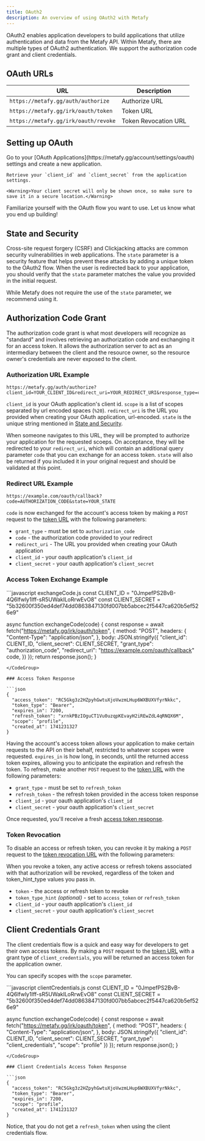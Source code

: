 ```yaml
---
title: OAuth2
description: An overview of using OAuth2 with Metafy
---
```


OAuth2 enables application developers to build applications that utilize authentication and data from the Metafy API. Within Metafy,
there are multiple types of OAuth2 authentication. We support the authorization code grant and client credentials.

## OAuth URLs

| URL | Description |
| --- | ----------- |
| `https://metafy.gg/auth/authorize` | Authorize URL |
| `https://metafy.gg/irk/oauth/token` | Token URL |
| `https://metafy.gg/irk/oauth/revoke` | Token Revocation URL |

## Setting up OAuth

<Steps titleSize="h3">
  <Step title="Create your OAuth Application">
    Go to your [OAuth Applications](https://metafy.gg/account/settings/oauth) settings and create a new application.

    Retrieve your `client_id` and `client_secret` from the application settings.

    <Warning>Your client secret will only be shown once, so make sure to save it in a secure location.</Warning>
  </Step>
  <Step title="Read the documentation">
    Familiarize yourself with the OAuth flow you want to use.
  </Step>
  <Step title="???">
    Let us know what you end up building!
  </Step>
</Steps>

## State and Security

Cross-site request forgery (CSRF) and Clickjacking attacks are common security vulnerabilities in web applications.
The `state` parameter is a security feature that helps prevent these attacks by adding a unique token to the OAuth2 flow.
When the user is redirected back to your application, you should verify that the `state` parameter matches the value you provided in the initial request.

While Metafy does not require the use of the `state` parameter, we recommend using it.

## Authorization Code Grant

The authorization code grant is what most developers will recognize as "standard" and involves retrieving an authorization code and exchanging it for an access token.
It allows the authorization server to act as an intermediary between the client and the resource owner, so the resource owner's credentials are never
exposed to the client.

### Authorization URL Example

```
https://metafy.gg/auth/authorize?client_id=YOUR_CLIENT_ID&redirect_uri=YOUR_REDIRECT_URI&response_type=code&state=YOUR_STATE&scope=profile
```

`client_id` is your OAuth application's client id. `scope` is a list of scopes separated by url encoded spaces (`%20`). `redirect_uri` is the URL
you provided when creating your OAuth application, url-encoded. `state` is the unique string mentioned in [State and Security](#state-and-security).

When someone navigates to this URL, they will be prompted to authorize your application for the requested scoeps. On acceptance, they will be redirected to your
`redirect_uri`, which will contain an additional query parameter `code` that you can exchange for an access token. `state` will also be returned if you included
it in your original request and should be validated at this point.

### Redirect URL Example

```
https://example.com/oauth/callback?code=AUTHORIZATION_CODE&state=YOUR_STATE
```

`code` is now exchanged for the account's access token by making a `POST` request to the [token URL](#oauth-urls) with the following parameters:

- `grant_type` - must be set to `authorization_code`
- `code` - the authorization code provided to your redirect
- `redirect_uri` - The URL you provided when creating your OAuth application
- `client_id` - your oauth application's `client_id`
- `client_secret` - your oauth application's `client_secret`

### Access Token Exchange Example

<CodeGroup>
```javascript exchangeCode.js
const CLIENT_ID = "0JmpefPS2BvB-4Q6lfwly1Iff-sR5UWaklLoRrwEvO8"
const CLIENT_SECRET = "5b32600f350ed4def74dd0863847130fd007bb5abcec2f5447ca620b5ef526e9"

async function exchangeCode(code) {
  const response = await fetch("https://metafy.gg/irk/oauth/token", {
    method: "POST",
    headers: {
      "Content-Type": "application/json",
    },
    body: JSON.stringify({
      "client_id": CLIENT_ID,
      "client_secret": CLIENT_SECRET,
      "grant_type": "authorization_code",
      "redirect_uri": "https://example.com/oauth/callback"
      code,
    })
  });
  return response.json();
}
```
</CodeGroup>

### Access Token Response

```json
{
  "access_token": "RC5Gkg3z2HZpyhGwtuXjoVwzmLHup6WXBUXVfyrNkkc",
  "token_type": "Bearer",
  "expires_in": 7200,
  "refresh_token": "xrnkPBzIOguCT1Vu0uzqpKEvayH2iREwZdL4qRNQX6M",
  "scope": "profile",
  "created_at": 1741231327
}
```

Having the account's access token allows your application to make certain requests to the API on their behalf, restricted to whatever scopes were requested.
`expires_in` is how long, in seconds, until the returned access token expires, allowing you to anticipate the expiration and refresh the token. To refresh, make
another `POST` request to the [token URL](#oauth-urls) with the following parameters:

- `grant_type` - must be set to `refresh_token`
- `refresh_token` - the refresh token provided in the access token response
- `client_id` - your oauth application's `client_id`
- `client_secret` - your oauth application's `client_secret`

Once requested, you'll receive a fresh [access token response](#access-token-response).

### Token Revocation

To disable an access or refresh token, you can revoke it by making a `POST` request to the [token revocation URL](#oauth-urls) with the following parameters:

<Warning>
When you revoke a token, any active access or refresh tokens associated with that authorization will be revoked, regardless of the token and token_hint_type values you pass in.
</Warning>

- `token` - the access or refresh token to revoke
- `token_type_hint` _(optional)_ - set to `access_token` or `refresh_token`
- `client_id` - your oauth application's `client_id`
- `client_secret` - your oauth application's `client_secret`

## Client Credentials Grant

The client credentials flow is a quick and easy way for developers to get their own access tokens. By making a `POST` request to the [token URL](#oauth-urls) with
a grant type of `client_credentials`, you will be returned an access token for the application owner.

You can specify scopes with the `scope` parameter.

<CodeGroup>
```javascript clientCredentials.js
const CLIENT_ID = "0JmpefPS2BvB-4Q6lfwly1Iff-sR5UWaklLoRrwEvO8"
const CLIENT_SECRET = "5b32600f350ed4def74dd0863847130fd007bb5abcec2f5447ca620b5ef526e9"

async function exchangeCode(code) {
  const response = await fetch("https://metafy.gg/irk/oauth/token", {
    method: "POST",
    headers: {
      "Content-Type": "application/json",
    },
    body: JSON.stringify({
      "client_id": CLIENT_ID,
      "client_secret": CLIENT_SECRET,
      "grant_type": "client_credentials",
      "scope": "profile"
    })
  });
  return response.json();
}
```
</CodeGroup>

### Client Credentials Access Token Response

```json
{
  "access_token": "RC5Gkg3z2HZpyhGwtuXjoVwzmLHup6WXBUXVfyrNkkc",
  "token_type": "Bearer",
  "expires_in": 7200,
  "scope": "profile",
  "created_at": 1741231327
}
```

<Info>Notice, that you do not get a `refresh_token` when using the client credentials flow.</Info>

